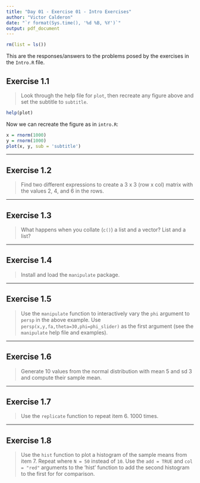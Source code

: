 ```yaml
---
title: "Day 01 - Exercise 01 - Intro Exercises"
author: "Victor Calderon"
date: "`r format(Sys.time(), '%d %B, %Y')`"
output: pdf_document
---
```

```r
rm(list = ls())
```


This are the responses/answers to the problems posed by the exercises in the
`Intro.R` file.

## Exercise 1.1

> Look through the help file for `plot`, then recreate any figure above and set
> the subtitle to `subtitle`.

```r
help(plot)
```

Now we can recreate the figure as in `intro.R`:
```r
x = rnorm(1000)
y = rnorm(1000)
plot(x, y, sub = 'subtitle')
```


---

## Exercise 1.2

> Find two different expressions to create a 3 x 3 (row x col) matrix with the
> values 2, 4, and 6 in the rows.

---

## Exercise 1.3

> What happens when you collate (`c()`) a list and a vector? List and a list?

---

## Exercise 1.4

> Install and load the `manipulate` package.

---

## Exercise 1.5

> Use the `manipulate` function to interactively vary the `phi` argument to
> `persp` in the above example. Use `persp(x,y,fa,theta=30,phi=phi_slider)` 
> as the first argument (see the `manipulate` help file and examples).

---

## Exercise 1.6

> Generate 10 values from the normal distribution with mean 5 and sd 3 and
> compute their sample mean.

---

## Exercise 1.7

> Use the `replicate` function to repeat item 6. 1000 times.

---

## Exercise 1.8

> Use the `hist` function to plot a histogram of the sample
> means from item 7. Repeat where `N = 50` instead of `10`. Use
> the `add = TRUE` and `col = "red"` arguments to the 'hist'
> function to add the second histogram to the first for
> for comparison.




















